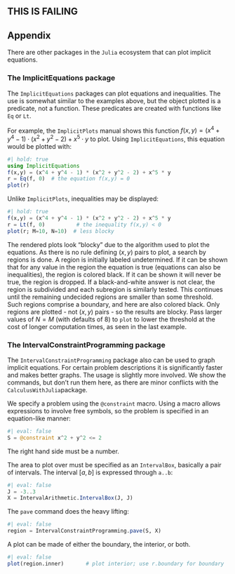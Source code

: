 ## THIS IS FAILING
## Appendix


There are other packages in the `Julia` ecosystem that can plot implicit equations.


### The ImplicitEquations package


The `ImplicitEquations` packages can plot equations and inequalities. The use is somewhat similar to the examples above, but the object plotted is a predicate, not a function. These predicates are created with functions like `Eq` or `Lt`.


For example, the `ImplicitPlots` manual shows this function $f(x,y) = (x^4 + y^4 - 1) \cdot (x^2 + y^2 - 2) + x^5 \cdot y$ to plot. Using `ImplicitEquations`, this equation would be plotted with:


```julia
#| hold: true
using ImplicitEquations
f(x,y) = (x^4 + y^4 - 1) * (x^2 + y^2 - 2) + x^5 * y
r = Eq(f, 0)  # the equation f(x,y) = 0
plot(r)
```

Unlike `ImplicitPlots`, inequalities may be displayed:


```julia
#| hold: true
f(x,y) = (x^4 + y^4 - 1) * (x^2 + y^2 - 2) + x^5 * y
r = Lt(f, 0)          # the inequality f(x,y) < 0
plot(r; M=10, N=10)  # less blocky
```

The rendered plots look "blocky" due to the algorithm used to plot the equations. As there is no rule defining $(x,y)$ pairs to plot, a search by regions is done. A region is initially labeled undetermined. If it can be shown that for any value in the region the equation is true (equations can also be inequalities), the region is colored black. If it can be shown it will never be true, the region is dropped. If a black-and-white answer is not clear, the region is subdivided and each subregion is similarly tested. This continues until the remaining undecided regions are smaller than some threshold. Such regions comprise a boundary, and here are also colored black. Only regions are plotted - not $(x,y)$ pairs - so the results are blocky. Pass larger values of $N=M$ (with defaults of $8$) to `plot` to lower the threshold at the cost of longer computation times, as seen in the last example.


### The IntervalConstraintProgramming package


The `IntervalConstraintProgramming` package also can be used to graph implicit equations. For certain problem descriptions it is significantly faster and makes better graphs. The usage is slightly more involved. We show the commands, but don't run them here, as there are minor conflicts with the `CalculusWithJulia`package.


We specify a problem using the `@constraint` macro. Using a macro allows expressions to involve free symbols, so the problem is specified in an equation-like manner:


```julia
#| eval: false
S = @constraint x^2 + y^2 <= 2
```

The right hand side must be a number.


The area to plot over must be specified as an `IntervalBox`, basically a pair of intervals. The interval $[a,b]$ is expressed through `a..b`:


```julia
#| eval: false
J = -3..3
X = IntervalArithmetic.IntervalBox(J, J)
```

The `pave` command does the heavy lifting:


```julia
#| eval: false
region = IntervalConstraintProgramming.pave(S, X)
```

A plot can be made of either the boundary, the interior, or both.


```julia
#| eval: false
plot(region.inner)       # plot interior; use r.boundary for boundary
```
